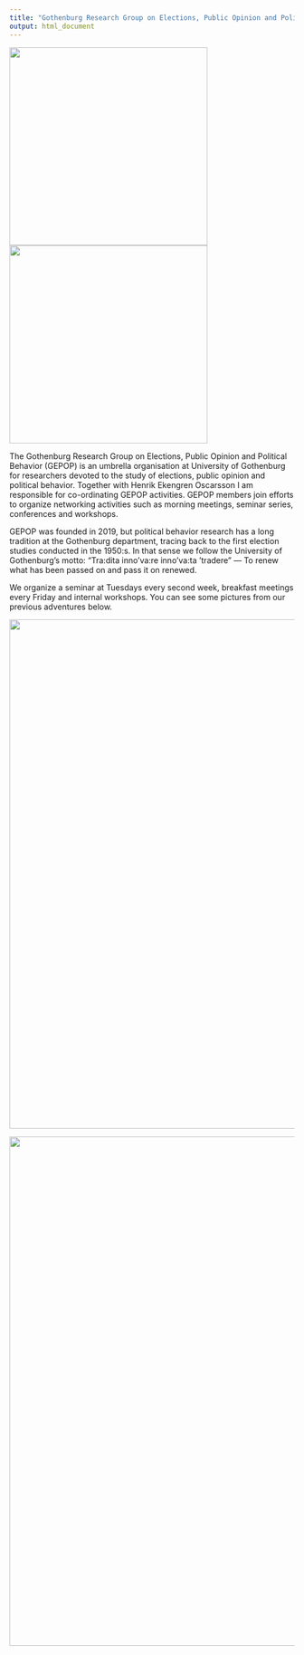 ```yaml
---
title: "Gothenburg Research Group on Elections, Public Opinion and Political Behavior (GEPOP) "
output: html_document
---
```


<img  src="gepop.png" width="350">
<img  src="motto.jpg" width="350">

The Gothenburg Research Group on Elections, Public Opinion and Political Behavior (GEPOP) is an umbrella organisation at University of Gothenburg for researchers devoted to the study of elections, public opinion and political behavior. Together with  Henrik Ekengren Oscarsson I am responsible for co-ordinating GEPOP activities. GEPOP members join efforts to organize networking activities such as morning meetings, seminar series, conferences and workshops. 

GEPOP was founded in 2019, but political behavior research has a long tradition at the Gothenburg department, tracing back to the first election studies conducted in the 1950:s. In that sense we follow the University of Gothenburg’s motto: "Tra:dita inno’va:re inno’va:ta ’tradere" --- To renew what has been passed on and pass it on renewed.

We organize a seminar at Tuesdays every second week, breakfast meetings every Friday and internal workshops. You can see some pictures from our previous adventures below.


<img  src="naas.jpeg" width="900">

<img  src="hindas.jpeg" width="900">